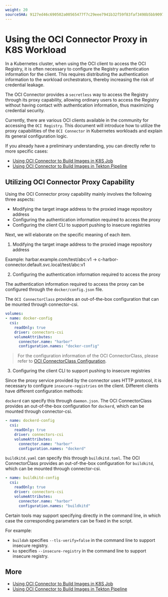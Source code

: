 ```yaml
---
weight: 20
sourceSHA: 9127ed46c690502a00565477f7c29eee7941b32f59f83faf3498b5bb9097e080
---
```


# Using the OCI Connector Proxy in K8S Workload

In a Kubernetes cluster, when using the OCI client to access the OCI Registry, it is often necessary to configure the Registry authentication information for the client. This requires distributing the authentication information to the workload orchestrators, thereby increasing the risk of credential leakage.

The OCI Connector provides a `secretless` way to access the Registry through its proxy capability, allowing ordinary users to access the Registry without having contact with authentication information, thus maximizing credential security.

Currently, there are various OCI clients available in the community for accessing the `OCI Registry`. This document will introduce how to utilize the proxy capabilities of the `OCI Connector` in Kubernetes workloads and explain its general configuration logic.

If you already have a preliminary understanding, you can directly refer to more specific cases:

- [Using OCI Connector to Build Images in K8S Job](./using_oci_connector_in_k8s_job.md)
- [Using OCI Connector to Build Images in Tekton Pipeline](./using_oci_connector_in_tekton_pipeline.md)

## Utilizing OCI Connector Proxy Capability

Using the OCI Connector proxy capability mainly involves the following three aspects:

- Modifying the target image address to the proxied image repository address
- Configuring the authentication information required to access the proxy
- Configuring the client CLI to support pushing to insecure registries

Next, we will elaborate on the specific meaning of each item.

1. Modifying the target image address to the proxied image repository address

Example:
harbar.example.com/test/abc:v1 → c-harbor-connector.default.svc.local/test/abc:v1

2. Configuring the authentication information required to access the proxy

The authentication information required to access the proxy can be configured through the `docker/config.json` file.

The `OCI ConnectorClass` provides an out-of-the-box configuration that can be mounted through connector-csi.

```yaml
volumes:
- name: docker-config
  csi:
    readOnly: true
    driver: connectors-csi
    volumeAttributes:
      connector.name: "harbor"
      configuration.names: "docker-config"
```

> For the configuration information of the OCI ConnectorClass, please refer to [OCI ConnectorClass Configuration](./oci_connectorclass.mdx#configuration).

3. Configuring the client CLI to support pushing to insecure registries

Since the proxy service provided by the connector uses HTTP protocol, it is necessary to configure `insecure-registries` on the client. Different clients have different configuration methods:

`dockerd` can specify this through `daemon.json`. The OCI ConnectorClass provides an out-of-the-box configuration for `dockerd`, which can be mounted through connector-csi.

```yaml
- name: dockerd-config
  csi:
    readOnly: true
    driver: connectors-csi
    volumeAttributes:
      connector.name: "harbor"
      configuration.names: "dockerd"
```

`buildkitd.yaml` can specify this through `buildkitd.toml`. The OCI ConnectorClass provides an out-of-the-box configuration for `buildkitd`, which can be mounted through connector-csi.

```yaml
- name: buildkitd-config
  csi:
    readOnly: true
    driver: connectors-csi
    volumeAttributes:
      connector.name: "harbor"
      configuration.names: "buildkitd"
```

Certain tools may support specifying directly in the command line, in which case the corresponding parameters can be fixed in the script.

For example:

- `buildah` specifies `--tls-verify=false` in the command line to support insecure registry.
- `ko` specifies `--insecure-registry` in the command line to support insecure registry.

## More

- [Using OCI Connector to Build Images in K8S Job](./using_oci_connector_in_k8s_job.md)
- [Using OCI Connector to Build Images in Tekton Pipeline](./using_oci_connector_in_tekton_pipeline.md)
